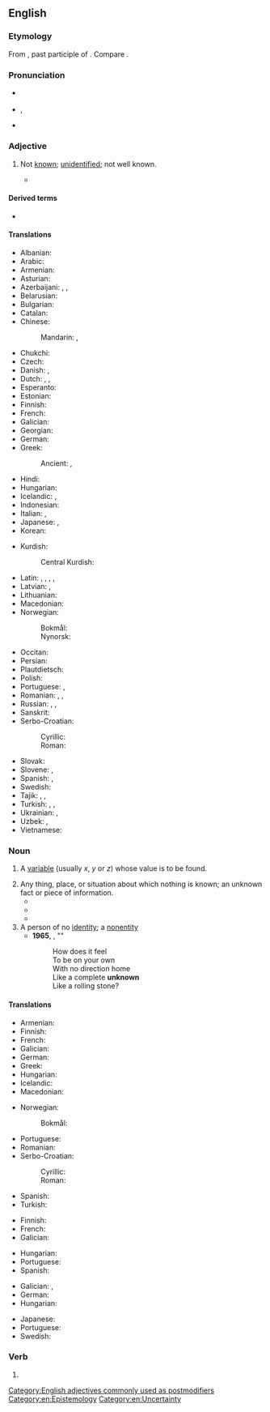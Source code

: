 ==English==

===Etymology===
From {{prefix|en|un|known}}, past participle of {{m|en|know}}. Compare {{cog|ang|ungecnawen}}.

===Pronunciation===
* {{a|UK}} {{IPA|en|/ʌnˈnəʊn/}}
* {{a|US}} {{enPR|ŭn-nōnʹ}}, {{IPA|en|/ʌnˈnoʊn/}}
* {{audio|en|en-us-unknown.ogg|Audio (US)}}

===Adjective===
{{en-adj}}

# {{lb|en|sometimes|_|postpositive}} Not [[known]]; [[unidentified]]; not well known.
#: {{syn|en|anonymous|unfamiliar|uncharted|undiscovered|unexplored|unidentified|unnamed|unrecognized|unrevealed|unascertained|obscure|unsung}}
#: {{ant|en|well-known|famous|known}}
#* {{RQ:Churchill Celebrity|IV|58|The Celebrity, by arts '''unknown''', induced Mrs. Judge Short and two other ladies to call at Mohair on a certain afternoon when Mr. Cooke was trying a trotter on the track. The three returned wondering and charmed with Mrs. Cooke; they were sure she had had no hand in the furnishing of that atrocious house.}}

====Derived terms====
* {{l|en|unknown quantity}}

====Translations====
{{trans-top|not known}}
* Albanian: {{t+|sq|panjohur}}
* Arabic: {{t|ar|مَجْهُول}}
* Armenian: {{t+|hy|անհայտ}}
* Asturian: {{t|ast|desconocíu|m}}
* Azerbaijani: {{t+|az|məchul}}, {{t+|az|naməlum}}, {{t|az|bilinməyən}}
* Belarusian: {{t|be|невядо́мы}}
* Bulgarian: {{t+|bg|неизве́стен}}
* Catalan: {{t+|ca|desconegut}}
* Chinese:
*: Mandarin: {{t+|cmn|未知|tr=wèizhī|sc=Hani}}, {{t+|cmn|不明|tr=bùmíng|sc=Hani}}
* Chukchi: {{t|ckt|гэвэты ваԓьын|tr=gėvėty vaḷʹyn}}
* Czech: {{t+|cs|neznámý|m}}
* Danish: {{t|da|ubekendt}}, {{t+|da|ukendt}}
* Dutch: {{t+|nl|onbekend}}, {{t+|nl|ongekend}}, {{t+|nl|ongeweten}}
* Esperanto: {{t|eo|nekonata}}
* Estonian: {{t+|et|tundmatu}}
* Finnish: {{t+|fi|tuntematon}}
* French: {{t+|fr|inconnu}}
* Galician: {{t+|gl|descoñecido}}
* Georgian: {{t|ka|უცნობი|sc=Geor}}
* German: {{t+|de|unbekannt}}
* Greek: {{t+|el|άγνωστος}}
*: Ancient: {{t|grc|ἄγνωστος}}, {{t|grc|ἄγνωτος}}
* Hindi: {{t+|hi|अनजान}}
* Hungarian: {{t+|hu|ismeretlen}}
* Icelandic: {{t+|is|óþekktur|m}}, {{t|is|ókunnur|m}}
* Indonesian: {{t|id|tak diketahui}}
* Italian: {{t+|it|ignoto}}, {{t+|it|sconosciuto}}
* Japanese: {{t+|ja|未知|alt=未知の|tr=みちの, michi no|sc=Jpan}}, {{t+|ja|無名|alt=無名な|tr=むめいな, mumei na|sc=Jpan}}
* Korean: {{t|ko|[[알려지다|알려지지]] [[않다|않은]]}}
{{trans-mid}}
* Kurdish:
*: Central Kurdish: {{t|ckb|نەناسراو}}
* Latin: {{t|la|incognitus}}, {{t|la|ignoratus}}, {{t|la|ignotus}}, {{t|la|nescitus}}, {{t+|la|obscurus}}
* Latvian: {{t|lv|nepazīstams}}, {{t|lv|svešs}}
* Lithuanian: {{t|lt|nežinomas}}
* Macedonian: {{t|mk|непознат}}
* Norwegian:
*: Bokmål: {{t+|nb|ukjent}}
*: Nynorsk: {{t|nn|ukjent}}
* Occitan: {{t+|oc|desconegut}}
* Persian: {{t+|fa|مجهول|tr=majhul}}
* Plautdietsch: {{t|pdt|onbekaunt}}
* Polish: {{t+|pl|nieznany}}
* Portuguese: {{t+|pt|desconhecido|m}}, {{t|pt|desconhecida|f}}
* Romanian: {{t+|ro|necunoscut}}, {{t+|ro|neștiut}}, {{t+|ro|obscur}}
* Russian: {{t+|ru|неизве́стный}}, {{t+|ru|незнако́мый}}, {{t+|ru|неве́домый}}
* Sanskrit: {{t+|sa|अज्ञात}}
* Serbo-Croatian:
*: Cyrillic: {{t|sh|непознат}}
*: Roman: {{t+|sh|nepoznat}}
* Slovak: {{t|sk|neznámy}}
* Slovene: {{t|sl|neznan}}, {{t|sl|nepoznan}}
* Spanish: {{t+|es|ignoto}}, {{t+|es|desconocido}}
* Swedish: {{t+|sv|okänd}}
* Tajik: {{t+|tg|номаълум}}, {{t+|tg|ношинос}}, {{t|tg|маҷҳул}}
* Turkish: {{t+|tr|bilinmeyen}}, {{t+|tr|bilinmez}}, {{t+|tr|meçhul}}
* Ukrainian: {{t|uk|невідо́мий}}, {{t|uk|незна́ний}}
* Uzbek: {{t+|uz|nomaʼlum}}, {{t+|uz|majhul}}
* Vietnamese: {{t|vi|[[không]] [[biết]]}}
{{trans-bottom}}

===Noun===
{{en-noun}}

# {{lb|en|algebra}} A [[variable]] (usually ''x'', ''y'' or ''z'') whose value is to be found.
# Any thing, place, or situation about which nothing is known; an unknown fact or piece of information.
#* {{quote-book|en|year=1957|author=Ethel Erford Hewitt|title=Into the Unknown: An Historical Novel|page=351|passage=Had God walked close beside her into the '''unknown'''?}}
#* {{quote-book|en|origdate=2002|year=2003|author={{w|Donald Rumsfeld}}|editor=Hart Seely|title=Pieces of Intelligence: The Existential Poetry of Donald H. Rumsfeld|passage=As we know, There are known knowns. There are things we know we know. We also know There are known '''unknowns'''. That is to say We know there are some things We do not know.}}
#* {{quote-journal|en|date=2020-04-09|author={{w|Ian L. Boyd|Ian Boyd}}|title=We practised for a pandemic, but didn’t brace|journal={{w|Nature (journal)|Nature}}|volume=580|issue=7802|page=[https://media.nature.com/original/magazine-assets/d41586-020-00919-3/d41586-020-00919-3.pdf 9]|passage=The other priority is getting people to respond well to interventions, especially changes to routine. This is one of the biggest '''unknowns''' in these scenarios, and yet compliance can be the most crucial factor in determining whether an intervention works.}}
# A person of no [[identity]]; a [[nonentity]]
#* '''1965''', {{w|Bob Dylan}}, "{{w|Like a Rolling Stone}}"
#*: How does it feel
#*: To be on your own
#*: With no direction home
#*: Like a complete '''unknown'''
#*: Like a rolling stone?

====Translations====
{{trans-top|variable}}
* Armenian: {{t+|hy|անհայտ}}
* Finnish: {{t+|fi|tuntematon}}
* French: {{t+|fr|inconnue|f}}
* Galician: {{t|gl|incógnita|f}}
* German: {{t+|de|Unbekannte|f}}
* Greek: {{t+|el|άγνωστος}}
* Hungarian: {{t+|hu|ismeretlen}}
* Icelandic: {{t|is|óþekkt stærð|f}}
* Macedonian: {{t|mk|непозната|f}}
{{trans-mid}}
* Norwegian:
*: Bokmål: {{t+|nb|ukjent|m}}
* Portuguese: {{t+|pt|incógnita|f}}
* Romanian: {{t+|ro|necunoscută|f}}
* Serbo-Croatian:
*: Cyrillic: {{t|sh|непозната|f|sc=Cyrl}}
*: Roman: {{t+|sh|nepoznata|f}}
* Spanish: {{t|es|incógnita|f}}
* Turkish: {{t+|tr|değişken}}
{{trans-bottom}}

{{trans-top|fact or place}}
* Finnish: {{t+|fi|tuntematon}}
* French: {{t+|fr|inconnu|m}}
* Galician: {{t+|gl|descoñecido|m}}
{{trans-mid}}
* Hungarian: {{t+|hu|ismeretlen}}
* Portuguese: {{t+|pt|desconhecido|m}}
* Spanish: {{t+|es|desconocido|m}}
{{trans-bottom}}

{{trans-top|person of no identity}}
* Galician: {{t+|gl|descoñecido|m}}, {{t|gl|descoñecida|f}}
* German: {{t+|de|Unbekannter|m}}
* Hungarian: {{t+|hu|idegen}}
{{trans-mid}}
* Japanese: {{t|ja|名無し|tr=nanashi}}
* Portuguese: {{t+|pt|desconhecido|m}}
* Swedish: {{t+|sv|okänd}}
{{trans-bottom}}

===Verb===
{{head|en|verb form}}
# {{past participle of|en|unknow|nocat=1}}

[[Category:English adjectives commonly used as postmodifiers]]
[[Category:en:Epistemology]]
[[Category:en:Uncertainty]]